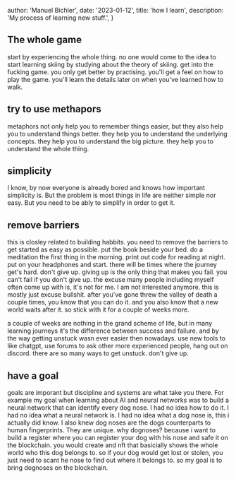 
  author: 'Manuel Bichler',
  date: '2023-01-12',
  title: 'how I learn',
  description: 'My process of learning new stuff.',
}


## The whole game

start by experiencing the whole thing. no one would come to the idea to start learning skiing by studying about the theory of skiing. get into the fucking game. you only get better by practising. you'll get a feel on how to play the game. you'll learn the details later on when you've learned how to walk.

## try to use methapors

metaphors not only help you to remember things easier, but they also help you to understand things better. they help you to understand the underlying concepts. they help you to understand the big picture. they help you to understand the whole thing.

## simplicity

I know, by now everyone is already bored and knows how important simplicity is. But the problem is most things in life are neither simple nor easy. But you need to be ably to simplify in order to get it.

## remove barriers

this is closley related to building habbits. you need to remove the barriers to get started as easy as possible. put the book beside your bed. do a meditation the first thing in the morning. print out code for reading at night. put on your headphones and start.
there will be times where the journey get's hard. don't give up. giving up is the only thing that makes you fail. you can't fail if you don't give up. the excuse many people including myself often come up with is, it's not for me. I am not interested anymore.
this is mostly just excuse bullshit. after you've gone threw the valley of death a couple times, you know that you can do it. and you also know that a new world waits after it. so stick with it for a couple of weeks more.

a couple of weeks are nothing in the grand scheme of life, but in many learning journeys it's the difference between success and failure.
and by the way getting unstuck wasn ever easier then nowadays. use new tools to like chatgpt, use forums to ask other more experienced people, hang out on discord. there are so many ways to get unstuck. don't give up.

## have a goal

goals are imporant but discipline and systems are what take you there. For example my goal when learning about AI and neural networks was to build a neural network that can identify every dog nose. I had no idea how to do it. I had no idea what a neural network is. I had no idea what a dog nose is, this i actually did know. I also knew dog noses are the dogs counterparts to human fingerprints. They are unique.
why dognoses? because i want to build a register where you can register your dog with his nose and safe it on the blockchain. you would create and nft that basicially shows the whole world who this dog belongs to. so if your dog would get lost or stolen, you just need to scant he nose to find out where it belongs to.
so my goal is to bring dognoses on the blockchain.
